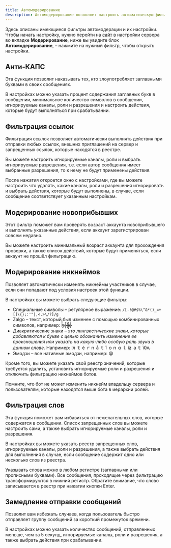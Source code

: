 ```yaml
---
title: Автомодерирование
description: Автомодерирование позволяет настроить автоматическую фильтрацию сообщений по заданным критериям и выдачу наказаний
---
```


Здесь описаны имеющиеся фильтры автомодерации и их настройки. Чтобы начать настройку, нужно перейти на [сайт](https://lacunabot.com/@me/guilds) в настройки сервера во вкладке **Модерирование**, ниже вы увидите блок **Автомодерирование**, – нажмите на нужный фильтр, чтобы открыть настройки.

## Анти-КАПС

Эта функция позволит наказывать тех, кто злоупотребляет заглавными буквами в своих сообщениях.

В настройках можно указать процент содержания заглавных букв в сообщении, минимальное количество символов в сообщении, игнорируемые каналы, роли и разрешения и настроить действия, которые будут выполняться при срабатывании.

## Фильтрация ссылок

Фильтрация ссылок позволяет автоматически выполнять действия при отправки любых ссылок, внешних приглашений на сервер и запрещенных ссылок, которые находятся в реестре.

Вы можете настроить игнорируемые каналы, роли и выбрать игнорируемые разрешения, т.е. если автор сообщения имеет выбранные разрешения, то к нему не будут применены действия.

После нажатия откроется окно с настройками, где вы можете настроить что удалять, какие каналы, роли и разрешения игнорировать и выбрать действия, которые будут выполнены, в случае, если сообщение соответствует указанным настройкам.

## Модерирование новоприбывших

Этот фильтр поможет вам проверять возраст аккаунта новоприбывшего и выполнять указанные действия, если аккаунт зарегистрирован совсем недавно.

Вы можете настроить минимальный возраст аккаунта для прохождения проверки, а также список действий, которые будут применяться, если аккаунт не прошёл фильтрацию.

## Модерирование никнеймов

Позволяет автоматически изменять никнеймы участников в случае, если они попадают под условия настроек этой функции.

В настройках вы можете выбрать следующие фильтры:

- Специальные символы – регулярное выражение: `/[-!@#$%\^&*()_=+[]\{};:'"|,<.>\/?]/g`
- Zalgo – текст, который был изменен с помощью комбинированных символов, например: ẖ̷̔̏ẹ̷̟́͐l̶̛͉̄l̷̠͓̂o̶͙͐̉
- Диакритические знаки – _это лингвистические знаки, которые добавляются к букве с целью обозначить изменение ее произношения или указать на какую-либо особую роль звука в данном слове._ Например: Iл ｔ è ｒｎ å ｔ ï ｏｎ ɑ ｌ íƶ ａｔ ï߀ԉ
- Эмодзи – все нативные эмодзи, например: 😁

Кроме того, вы можете указать свой реестр значений, которые требуется удалить, установить игнорируемые роли и разрешения и отключить фильтрацию никнеймов ботов.

Помните, что бот не может изменить никнейм владельцу сервера и пользователям, которые находятся выше бота в иерархии ролей.

## Фильтрация слов

Эта функция поможет вам избавиться от нежелательных слов, которые содержатся в сообщении. Список запрещенных слов вы можете настроить сами, а также выбрать игнорируемые каналы, роли и разрешения.

В настройках вы можете указать реестр запрещенных слов, игнорируемые каналы, роли и разрешения, а также выбрать действия для выполнения в случае, если сообщение содержит одно или несколько слов из реестра.

Указывать слова можно в любом регистре (заглавными или прописными буквами). Все сообщения, проходящие через фильтрацию трансформируются в нижний регистр. Обратите внимание, что слово записывается в реестр при нажатии кнопки Enter.

## Замедление отправки сообщений

Позволит вам избежать случаев, когда пользователь быстро отправляет группу сообщений за короткий промежуток времени.

В настройках можно указать количество сообщений, отправленных меньше, чем за 5 секунд, игнорируемые каналы, роли и разрешения, а также выбрать действия при срабатывании.
